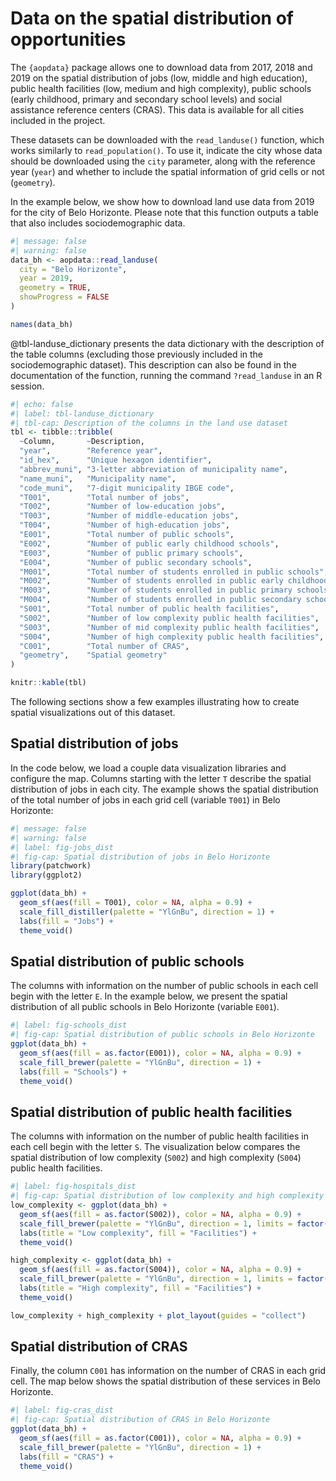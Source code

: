 # Data on the spatial distribution of opportunities

The `{aopdata}` package allows one to download data from 2017, 2018 and 2019 on the spatial distribution of jobs (low, middle and high education), public health facilities (low, medium and high complexity), public schools (early childhood, primary and secondary school levels) and social assistance reference centers (CRAS). This data is available for all cities included in the project.

These datasets can be downloaded with the `read_landuse()` function, which works similarly to `read_population()`. To use it, indicate the city whose data should be downloaded using the `city` parameter, along with the reference year (`year`) and whether to include the spatial information of grid cells or not (`geometry`).

In the example below, we show how to download land use data from 2019 for the city of Belo Horizonte. Please note that this function outputs a table that also includes sociodemographic data.

```r
#| message: false
#| warning: false
data_bh <- aopdata::read_landuse(
  city = "Belo Horizonte",
  year = 2019,
  geometry = TRUE,
  showProgress = FALSE
)

names(data_bh)
```
 
@tbl-landuse_dictionary presents the data dictionary with the description of the table columns (excluding those previously included in the sociodemographic dataset). This description can also be found in the documentation of the function, running the command `?read_landuse` in an R session.

```r
#| echo: false
#| label: tbl-landuse_dictionary
#| tbl-cap: Description of the columns in the land use dataset
tbl <- tibble::tribble(
  ~Column,       ~Description,
  "year",        "Reference year",
  "id_hex",      "Unique hexagon identifier",
  "abbrev_muni", "3-letter abbreviation of municipality name",
  "name_muni",   "Municipality name",
  "code_muni",   "7-digit municipality IBGE code",
  "T001",        "Total number of jobs",
  "T002",        "Number of low-education jobs",
  "T003",        "Number of middle-education jobs",
  "T004",        "Number of high-education jobs",
  "E001",        "Total number of public schools",
  "E002",        "Number of public early childhood schools",
  "E003",        "Number of public primary schools",
  "E004",        "Number of public secondary schools",
  "M001",        "Total number of students enrolled in public schools",
  "M002",        "Number of students enrolled in public early childhood schools",
  "M003",        "Number of students enrolled in public primary schools",
  "M004",        "Number of students enrolled in public secondary schools",
  "S001",        "Total number of public health facilities",
  "S002",        "Number of low complexity public health facilities",
  "S003",        "Number of mid complexity public health facilities",
  "S004",        "Number of high complexity public health facilities",
  "C001",        "Total number of CRAS",
  "geometry",    "Spatial geometry"
)

knitr::kable(tbl)
```

The following sections show a few examples illustrating how to create spatial visualizations out of this dataset.

## Spatial distribution of jobs

In the code below, we load a couple data visualization libraries and configure the map. Columns starting with the letter `T` describe the spatial distribution of jobs in each city. The example shows the spatial distribution of the total number of jobs in each grid cell (variable `T001`) in Belo Horizonte:

```r
#| message: false
#| warning: false
#| label: fig-jobs_dist
#| fig-cap: Spatial distribution of jobs in Belo Horizonte
library(patchwork)
library(ggplot2)

ggplot(data_bh) +
  geom_sf(aes(fill = T001), color = NA, alpha = 0.9) +
  scale_fill_distiller(palette = "YlGnBu", direction = 1) +
  labs(fill = "Jobs") +
  theme_void()
```

## Spatial distribution of public schools

The columns with information on the number of public schools in each cell begin with the letter `E`. In the example below, we present the spatial distribution of all public schools in Belo Horizonte (variable `E001`).

```r
#| label: fig-schools_dist
#| fig-cap: Spatial distribution of public schools in Belo Horizonte
ggplot(data_bh) +
  geom_sf(aes(fill = as.factor(E001)), color = NA, alpha = 0.9) +
  scale_fill_brewer(palette = "YlGnBu", direction = 1) +
  labs(fill = "Schools") +
  theme_void()
```

## Spatial distribution of public health facilities

The columns with information on the number of public health facilities in each cell begin with the letter `S`. The visualization below compares the spatial distribution of low complexity (`S002`) and high complexity (`S004`) public health facilities.

```r
#| label: fig-hospitals_dist
#| fig-cap: Spatial distribution of low complexity and high complexity public health facilities in Belo Horizonte
low_complexity <- ggplot(data_bh) +
  geom_sf(aes(fill = as.factor(S002)), color = NA, alpha = 0.9) +
  scale_fill_brewer(palette = "YlGnBu", direction = 1, limits = factor(0:4)) +
  labs(title = "Low complexity", fill = "Facilities") +
  theme_void()

high_complexity <- ggplot(data_bh) +
  geom_sf(aes(fill = as.factor(S004)), color = NA, alpha = 0.9) +
  scale_fill_brewer(palette = "YlGnBu", direction = 1, limits = factor(0:4)) +
  labs(title = "High complexity", fill = "Facilities") +
  theme_void()

low_complexity + high_complexity + plot_layout(guides = "collect")
```

## Spatial distribution of CRAS

Finally, the column `C001` has information on the number of CRAS in each grid cell. The map below shows the spatial distribution of these services in Belo Horizonte.

```r
#| label: fig-cras_dist
#| fig-cap: Spatial distribution of CRAS in Belo Horizonte
ggplot(data_bh) +
  geom_sf(aes(fill = as.factor(C001)), color = NA, alpha = 0.9) +
  scale_fill_brewer(palette = "YlGnBu", direction = 1) +
  labs(fill = "CRAS") +
  theme_void()
```